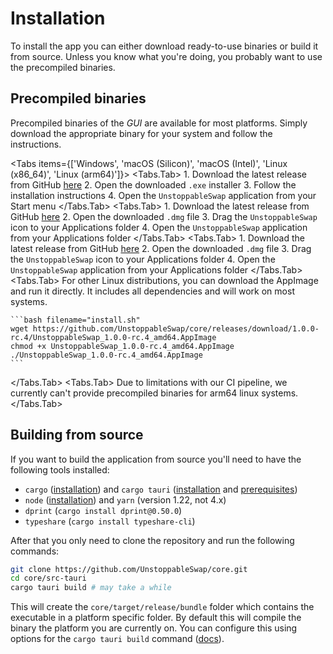 
# Installation

To install the app you can either download ready-to-use binaries or build it from source.
Unless you know what you're doing, you probably want to use the precompiled binaries.

## Precompiled binaries

Precompiled binaries of the _GUI_ are available for most platforms. Simply download the appropriate binary for your system and follow the instructions.

<Tabs items={['Windows', 'macOS (Silicon)', 'macOS (Intel)', 'Linux (x86_64)', 'Linux (arm64)']}>
  <Tabs.Tab>
    1. Download the latest release from GitHub [here](https://github.com/UnstoppableSwap/core/releases/download/1.0.0-rc.4/UnstoppableSwap_1.0.0-rc.4_x64-setup.exe)
    2. Open the downloaded `.exe` installer
    3. Follow the installation instructions
    4. Open the `UnstoppableSwap` application from your Start menu
  </Tabs.Tab>
  <Tabs.Tab>
    1. Download the latest release from GitHub [here](https://github.com/UnstoppableSwap/core/releases/download/1.0.0-rc.4/UnstoppableSwap_1.0.0-rc.4_aarch64.dmg)
    2. Open the downloaded `.dmg` file
    3. Drag the `UnstoppableSwap` icon to your Applications folder
    4. Open the `UnstoppableSwap` application from your Applications folder
  </Tabs.Tab>
  <Tabs.Tab>
    1. Download the latest release from GitHub [here](https://github.com/UnstoppableSwap/core/releases/download/1.0.0-rc.4/UnstoppableSwap_1.0.0-rc.4_x64.dmg)
    2. Open the downloaded `.dmg` file
    3. Drag the `UnstoppableSwap` icon to your Applications folder
    4. Open the `UnstoppableSwap` application from your Applications folder
  </Tabs.Tab>
  <Tabs.Tab>
    For other Linux distributions, you can download the AppImage and run it directly. It includes all dependencies and will work on most systems.

    ```bash filename="install.sh"
    wget https://github.com/UnstoppableSwap/core/releases/download/1.0.0-rc.4/UnstoppableSwap_1.0.0-rc.4_amd64.AppImage
    chmod +x UnstoppableSwap_1.0.0-rc.4_amd64.AppImage
    ./UnstoppableSwap_1.0.0-rc.4_amd64.AppImage
    ```
  </Tabs.Tab>
  <Tabs.Tab>
    Due to limitations with our CI pipeline, we currently can't provide precompiled binaries for arm64 linux systems.
  </Tabs.Tab>
</Tabs>

## Building from source

If you want to build the application from source you'll need to have the following tools installed:

- `cargo` ([installation](https://www.rust-lang.org/tools/install)) and `cargo tauri` ([installation](https://v2.tauri.app/reference/cli/) and [prerequisites](https://v2.tauri.app/start/prerequisites/))
- `node` ([installation](https://nodejs.org/en/download/)) and `yarn` (version 1.22, not 4.x)
- `dprint` (`cargo install dprint@0.50.0`)
- `typeshare` (`cargo install typeshare-cli`)

After that you only need to clone the repository and run the following commands:

```bash
git clone https://github.com/UnstoppableSwap/core.git
cd core/src-tauri
cargo tauri build # may take a while
```

This will create the `core/target/release/bundle` folder which contains the executable in a platform specific folder.
By default this will compile the binary the platform you are currently on.
You can configure this using options for the `cargo tauri build` command ([docs](https://v2.tauri.app/reference/cli/#build)).
